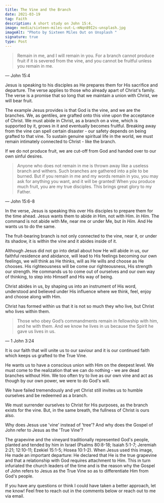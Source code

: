 ```yaml
---
title: The Vine and the Branch
date: 2021-03-19
tag: Faith
description: A short study on John 15:4.
image: media/sixteen-miles-out-L-mNqn89I2s-unsplash.jpg
imageAlt: "Photo by Sixteen Miles Out on Unsplash "
signature: true
type: Post
---
```


> Remain in me, and I will remain in you. For a branch cannot produce fruit if it is severed from the vine, and you cannot be fruitful unless you remain in me.

— John 15:4

Jesus is speaking to his disciples as He prepares them for His sacrifice and departure. The verse applies to those who already apart of Christ's family. The verse is a promise that so long that we maintain a union with Christ, we will bear fruit.

The example Jesus provides is that God is the vine, and we are the branches. We, as gentiles, are grafted onto this vine upon the acceptance of Christ. We must abide in Christ, as a branch on a vine, which is supported by it, grows in it and eventually becomes fruitful. Breaking away from the vine can spell certain disaster - our safety depends on being grafted to that vine. To sustain genuine spiritual life in the world, we must remain intimately connected to Christ - like the branch.

If we do not produce fruit, we are cut-off from God and handed over to our own sinful desires.

> Anyone who does not remain in me is thrown away like a useless branch and withers. Such branches are gathered into a pile to be burned. But if you remain in me and my words remain in you, you may ask for anything you want, and it will be granted! When you produce much fruit, you are my true disciples. This brings great glory to my Father.

— John 15:6-8

In the verse, Jesus is speaking this over His disciples to prepare them for the time ahead. Jesus wants them to abide _in_ Him, not with Him. _In Him._ The command is not abide with Me, near me or under Me, but _In Him._ And He wants us to do the same.

The fruit-bearing branch is not only connected to the vine, near it, or under its shadow, it is within the vine and it abides inside of it.

Although Jesus did not go into detail about how He will abide in us, our faithful residence and abidance, will lead to His feelings becoming our own feelings, we will think as He thinks, will as He wills and choose as He chooses. His righteousness will be come our righteousness, His strength our strength. He commands us to come out of ourselves and our own way of thinking, to step into Himself and His way of being.

Christ abides in us, by shaping us into an instrument of His word, understood and believed under His influence where we think, feel, enjoy and choose along with Him.

Christ has formed within us that it is not so much they who live, but Christ who lives within them.

> Those who obey God’s commandments remain in fellowship with him, and he with them. And we know he lives in us because the Spirit he gave us lives in us.

— 1 John 3:24

It is our faith that will unite us to our saviour and it is our continued faith which keeps us grafted to the True Vine.

He wants us to have a conscious union with Him on the deepest level. We must come to the realization that we can do nothing - we are dead branches without Him. We too often try to live as our own vine and act as though by our own power, we were to do God's will.

We have failed tremendously and yet Christ still invites us to humble ourselves and be redeemed as a branch.

We must surrender ourselves to Christ for His purposes, as the branch exists for the vine. But, in the same breath, the fullness of Christ is ours also.

Why does Jesus use 'vine' instead of 'tree'? And why does the Gospel of John refer to Jesus as the 'True Vine'?

The grapevine and the vineyard traditionally represented God's people, planted and tended by him in Israel (Psalms 80:8-18; Isaiah 5:1-7; Jeremiah 2:21; 12:10-11; Ezekiel 15:1-5; Hosea 10:1-2). When Jesus used this image, He made an important departure: He declared that He is the true grapevine and that a relationship with God requires attachment to Him. This in turn infuriated the church leaders of the time and is the reason why the Gospel of John refers to Jesus as the True Vine so as to differentiate Him from God's people.

If you have any questions or think I could have taken a better approach, let me know! Feel free to reach out in the comments below or reach out to me via email.
